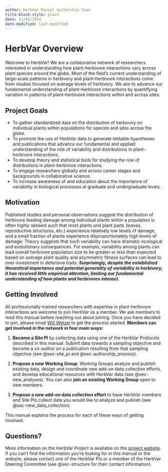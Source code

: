 ```yaml
---
author: HerbVar Manual Authorship Team
title-block-style: plain
date: 11/01/2024
date-modified: last-modified
---
```


# HerbVar Overview {#sec-overview}

Welcome to HerbVar! We are a collaborative network of researchers interested in understanding how plant–herbivore interactions vary across plant species around the globe. Most of the field’s current understanding of large-scale patterns in herbivory and plant–herbivore interactions come from studies focused on average levels of herbivory. We aim to advance our fundamental understanding of plant–herbivore interactions by quantifying variation in patterns of plant–herbivore interactions within and across sites.

## Project Goals

- To gather standardized data on the distribution of herbivory on individual plants within populations for species and sites across the globe.
- To promote the use of HerbVar data to generate testable hypotheses and publications that advance our fundamental and applied understanding of the role of variability and distributions in plant–herbivore interactions.
- To develop theory and statistical tools for studying the role of distributions in plant-herbivore interactions.
- To engage researchers globally and across career stages and backgrounds in collaborative science.
- To increase awareness of and education about the importance of variability in biological processes at graduate and undergraduate levels.


## Motivation

Published studies and personal observations suggest the distribution of herbivore feeding damage among individual plants within a population is often highly skewed such that most plants and plant parts (leaves, reproductive structures, etc.) experience relatively low levels of damage, and a small fraction of plants experience disproportionately high levels of damage. Theory suggests that such variability can have dramatic ecological and evolutionary consequences. For example, variability among plants can lead overall herbivore population size to be greater or less than expected based on average plant quality and asymmetric fitness surfaces can lead to over-investment in defensive traits. ***Surprisingly, despite the established theoretical importance and potential generality of variability in herbivory, it has received little empirical attention, limiting our fundamental understanding of how plants and herbivores interact.***

## Getting Involved

All professionally-trained researchers with expertise in plant-herbivore interactions are welcome to join HerbVar as a member. We ask members to read this manual before reaching out about joining. Once you have decided to join, please email [Will Wetzel](mailto:william.wetzel\@montana.edu){.email} to get the process started. **Members can get involved in the network in four main ways:**

1.  **Become a Site PI** by collecting data using one of the HerbVar Protocols described in this manual. Submit data towards a sampling objective and become a co-author on a publication resulting from that sampling objective (see @sec-site_pi and @sec-authorship_process).

2.  **Propose a new Working Group**. Working Groups analyze and publish existing data, design and coordinate new add-on data collection efforts, and develop educational resources with HerbVar data (see @sec-new_analyses). You can also **join an existing Working Group** open to new members. <!-- once we post the abstracts of existing projects, we should link to them here -->

3.  **Propose a new add-on data collection effort** to have HerbVar members and Site PIs collect data you would like to analyze and publish (see @sec-new_data_collection).

This manual explains the process for each of these ways of getting involved.

## Questions?

More information on the HerbVar Project is available on the [project website](https://herbvar.org/). If you can't find the information you're looking for in this manual or the website, please contact one of the HerbVar PIs or a member of the HerbVar Steering Committee (see @sec-structure for their contact information).
